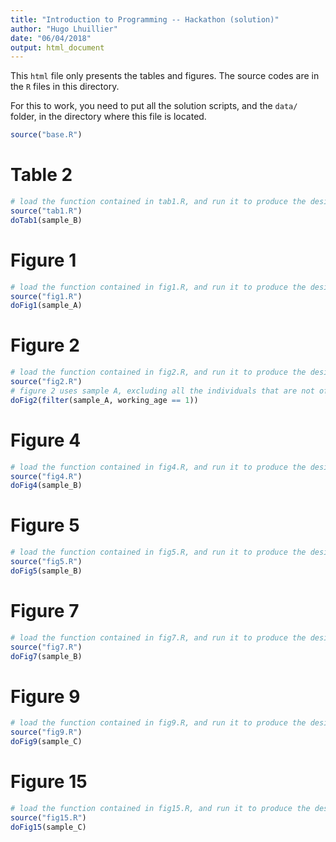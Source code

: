```yaml
---
title: "Introduction to Programming -- Hackathon (solution)"
author: "Hugo Lhuillier"
date: "06/04/2018"
output: html_document
---
```


This `html` file only presents the tables and figures. The source codes are in the `R` files in this directory.

For this to work, you need to put all the solution scripts, and the `data/` folder, in the directory where this file is located. 

```r
source("base.R")
```

# Table 2

```r
# load the function contained in tab1.R, and run it to produce the desired table
source("tab1.R")
doTab1(sample_B)
```

# Figure 1

```r
# load the function contained in fig1.R, and run it to produce the desired figure
source("fig1.R")
doFig1(sample_A)
```

# Figure 2

```r
# load the function contained in fig2.R, and run it to produce the desired figure
source("fig2.R")
# figure 2 uses sample A, excluding all the individuals that are not of working age
doFig2(filter(sample_A, working_age == 1))
```

# Figure 4

```r
# load the function contained in fig4.R, and run it to produce the desired figure
source("fig4.R")
doFig4(sample_B)
```

# Figure 5

```r
# load the function contained in fig5.R, and run it to produce the desired figure
source("fig5.R")
doFig5(sample_B)
```

# Figure 7

```r
# load the function contained in fig7.R, and run it to produce the desired figure
source("fig7.R")
doFig7(sample_B)
```

# Figure 9

```r
# load the function contained in fig9.R, and run it to produce the desired figure
source("fig9.R")
doFig9(sample_C)
```

# Figure 15

```r
# load the function contained in fig15.R, and run it to produce the desired figure
source("fig15.R")
doFig15(sample_C)
```

